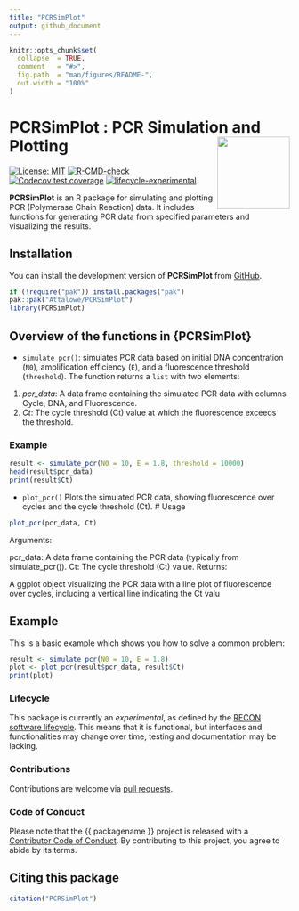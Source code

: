 ```yaml
---
title: "PCRSimPlot"
output: github_document
---
```


<!-- README.md is generated from README.Rmd. Please edit that file -->

<!-- `packagename` is extracted from the DESCRIPTION file -->

<!-- `gh_repo` is extracted via a special environment variable in GitHub Actions -->

<!-- README.md is generated from README.Rmd. Please edit that file -->

```r
knitr::opts_chunk$set(
  collapse  = TRUE,
  comment   = "#>",
  fig.path  = "man/figures/README-",
  out.width = "100%"
)
```

# PCRSimPlot : PCR Simulation and Plotting <img src="man/figures/logo.png" align="right" width="130"/>

<!-- badges: start -->

[![License:
MIT](https://img.shields.io/badge/License-MIT-yellow.svg)](https://opensource.org/licenses/MIT)
[![R-CMD-check](https://github.com/Attalowe/PCRSimPlot/actions/workflows/R-CMD-check.yaml/badge.svg)](https://github.com/Attalowe/PCRSimPlot/actions/workflows/R-CMD-check.yaml)
[![Codecov test
coverage](https://codecov.io/gh/Attalowe/PCRSimPlot/branch/main/graph/badge.svg)](https://app.codecov.io/gh/Attalowe/PCRSimPlot?branch=main)
[![lifecycle-experimental](https://raw.githubusercontent.com/reconverse/reconverse.github.io/master/images/badge-experimental.svg)](https://www.reconverse.org/lifecycle.html#experimental)

<!-- badges: end -->

**PCRSimPlot** is an R package for simulating and plotting PCR (Polymerase Chain Reaction) data. It includes functions for generating PCR data from specified parameters and visualizing the results.


## Installation

You can install the development version of **PCRSimPlot** from [GitHub](https://Attalowe.github.io/PCRSimPlot/).

```r
if (!require("pak")) install.packages("pak")
pak::pak("Attalowe/PCRSimPlot")
library(PCRSimPlot)
```

## Overview of the functions in {PCRSimPlot}

* `simulate_pcr()`: simulates PCR data based on initial DNA concentration (`N0`), amplification efficiency (`E`), and a fluorescence threshold (`threshold`).
The function returns a `list` with two elements:

1. *pcr_data*: A data frame containing the simulated PCR data with columns Cycle, DNA, and Fluorescence.
2. *Ct*: The cycle threshold (Ct) value at which the fluorescence exceeds the threshold.

### Example

```r
result <- simulate_pcr(N0 = 10, E = 1.8, threshold = 10000)
head(result$pcr_data)
print(result$Ct)
```



* `plot_pcr()`
Plots the simulated PCR data, showing fluorescence over cycles and the cycle threshold (Ct).
# Usage

```r
plot_pcr(pcr_data, Ct)
```

Arguments:

pcr_data: A data frame containing the PCR data (typically from simulate_pcr()).
Ct: The cycle threshold (Ct) value.
Returns:

A ggplot object visualizing the PCR data with a line plot of fluorescence over cycles, including a vertical line indicating the Ct valu


## Example

This is a basic example which shows you how to solve a common problem:

```r

result <- simulate_pcr(N0 = 10, E = 1.8)
plot <- plot_pcr(result$pcr_data, result$Ct)
print(plot)

```

### Lifecycle

This package is currently an *experimental*, as defined by the [RECON software
lifecycle](https://www.reconverse.org/lifecycle.html). This means that it is
functional, but interfaces and functionalities may change over time, testing and documentation may be lacking.

### Contributions

Contributions are welcome via [pull
requests](https://github.com/{{ gh_repo }}/pulls).

### Code of Conduct

Please note that the {{ packagename }} project is released with a [Contributor
Code of
Conduct](https://github.com/epiverse-trace/.github/blob/main/CODE_OF_CONDUCT.md).
By contributing to this project, you agree to abide by its terms.

## Citing this package

```r
citation("PCRSimPlot")
```
